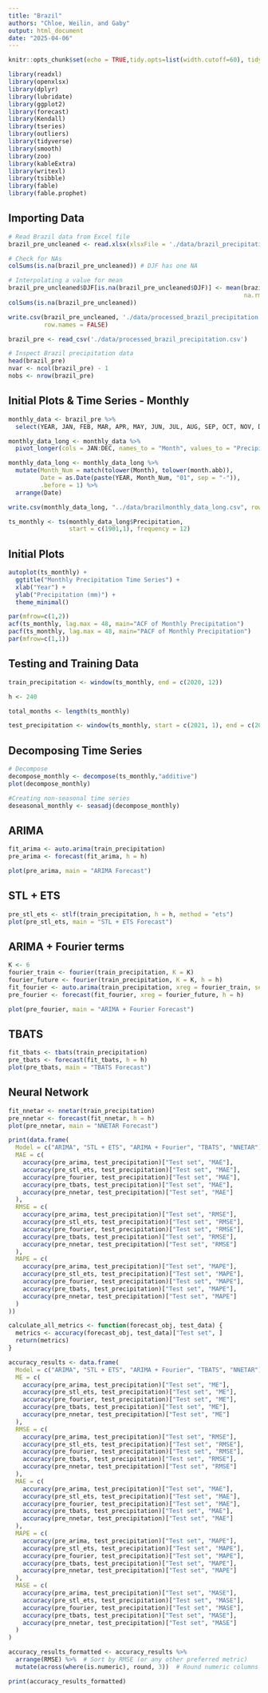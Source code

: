 ```yaml
---
title: "Brazil"
authors: "Chloe, Weilin, and Gaby"
output: html_document
date: "2025-04-06"
---
```


```r
knitr::opts_chunk$set(echo = TRUE,tidy.opts=list(width.cutoff=60), tidy=TRUE) 
```

```r

library(readxl)
library(openxlsx)
library(dplyr)
library(lubridate)
library(ggplot2)
library(forecast)  
library(Kendall)
library(tseries)
library(outliers)
library(tidyverse)
library(smooth)
library(zoo)
library(kableExtra)
library(writexl)
library(tsibble)
library(fable)
library(fable.prophet)

```

## Importing Data
```r

# Read Brazil data from Excel file
brazil_pre_uncleaned <- read.xlsx(xlsxFile = './data/brazil_precipitation.xlsx')

# Check for NAs
colSums(is.na(brazil_pre_uncleaned)) # DJF has one NA

# Interpolating a value for mean
brazil_pre_uncleaned$DJF[is.na(brazil_pre_uncleaned$DJF)] <- mean(brazil_pre_uncleaned$DJF, 
                                                                  na.rm = TRUE)
colSums(is.na(brazil_pre_uncleaned))

write.csv(brazil_pre_uncleaned, './data/processed_brazil_precipitation.csv', 
          row.names = FALSE)

brazil_pre <- read_csv('./data/processed_brazil_precipitation.csv')

# Inspect Brazil precipitation data
head(brazil_pre)
nvar <- ncol(brazil_pre) - 1
nobs <- nrow(brazil_pre)

```

## Initial Plots & Time Series - Monthly
```r
monthly_data <- brazil_pre %>%
  select(YEAR, JAN, FEB, MAR, APR, MAY, JUN, JUL, AUG, SEP, OCT, NOV, DEC)

monthly_data_long <- monthly_data %>%
  pivot_longer(cols = JAN:DEC, names_to = "Month", values_to = "Precipitation")

monthly_data_long <- monthly_data_long %>%
  mutate(Month_Num = match(tolower(Month), tolower(month.abb)),
         Date = as.Date(paste(YEAR, Month_Num, "01", sep = "-")),
         .before = 1) %>%
  arrange(Date)

write.csv(monthly_data_long, "../data/brazilmonthly_data_long.csv", row.names = FALSE)

ts_monthly <- ts(monthly_data_long$Precipitation, 
                 start = c(1901,1), frequency = 12)
```

## Initial Plots
```r
autoplot(ts_monthly) +
  ggtitle("Monthly Precipitation Time Series") +
  xlab("Year") +
  ylab("Precipitation (mm)") +
  theme_minimal()

par(mfrow=c(1,2))
acf(ts_monthly, lag.max = 48, main="ACF of Monthly Precipitation")
pacf(ts_monthly, lag.max = 48, main="PACF of Monthly Precipitation")
par(mfrow=c(1,1))
```

## Testing and Training Data
```r
train_precipitation <- window(ts_monthly, end = c(2020, 12))

h <- 240

total_months <- length(ts_monthly)

test_precipitation <- window(ts_monthly, start = c(2021, 1), end = c(2024, 12))
```

## Decomposing Time Series
```r
# Decompose
decompose_monthly <- decompose(ts_monthly,"additive")
plot(decompose_monthly)

#Creating non-seasonal time series
deseasonal_monthly <- seasadj(decompose_monthly)  
```

## ARIMA
```r
fit_arima <- auto.arima(train_precipitation)
pre_arima <- forecast(fit_arima, h = h)

plot(pre_arima, main = "ARIMA Forecast")
```

## STL + ETS
```r
pre_stl_ets <- stlf(train_precipitation, h = h, method = "ets")
plot(pre_stl_ets, main = "STL + ETS Forecast")
```

## ARIMA + Fourier terms
```r
K <- 6
fourier_train <- fourier(train_precipitation, K = K)
fourier_future <- fourier(train_precipitation, K = K, h = h)
fit_fourier <- auto.arima(train_precipitation, xreg = fourier_train, seasonal = FALSE)
pre_fourier <- forecast(fit_fourier, xreg = fourier_future, h = h)

plot(pre_fourier, main = "ARIMA + Fourier Forecast")
```

## TBATS
```r
fit_tbats <- tbats(train_precipitation)
pre_tbats <- forecast(fit_tbats, h = h)
plot(pre_tbats, main = "TBATS Forecast")
```

## Neural Network
```r
fit_nnetar <- nnetar(train_precipitation)
pre_nnetar <- forecast(fit_nnetar, h = h)
plot(pre_nnetar, main = "NNETAR Forecast")
```

```r
print(data.frame(
  Model = c("ARIMA", "STL + ETS", "ARIMA + Fourier", "TBATS", "NNETAR"),
  MAE = c(
    accuracy(pre_arima, test_precipitation)["Test set", "MAE"],
    accuracy(pre_stl_ets, test_precipitation)["Test set", "MAE"],
    accuracy(pre_fourier, test_precipitation)["Test set", "MAE"],
    accuracy(pre_tbats, test_precipitation)["Test set", "MAE"],
    accuracy(pre_nnetar, test_precipitation)["Test set", "MAE"]
  ),
  RMSE = c(
    accuracy(pre_arima, test_precipitation)["Test set", "RMSE"],
    accuracy(pre_stl_ets, test_precipitation)["Test set", "RMSE"],
    accuracy(pre_fourier, test_precipitation)["Test set", "RMSE"],
    accuracy(pre_tbats, test_precipitation)["Test set", "RMSE"],
    accuracy(pre_nnetar, test_precipitation)["Test set", "RMSE"]
  ),
  MAPE = c(
    accuracy(pre_arima, test_precipitation)["Test set", "MAPE"],
    accuracy(pre_stl_ets, test_precipitation)["Test set", "MAPE"],
    accuracy(pre_fourier, test_precipitation)["Test set", "MAPE"],
    accuracy(pre_tbats, test_precipitation)["Test set", "MAPE"],
    accuracy(pre_nnetar, test_precipitation)["Test set", "MAPE"]
  )
))
```


```r

calculate_all_metrics <- function(forecast_obj, test_data) {
  metrics <- accuracy(forecast_obj, test_data)["Test set", ]
  return(metrics)
}

accuracy_results <- data.frame(
  Model = c("ARIMA", "STL + ETS", "ARIMA + Fourier", "TBATS", "NNETAR"),
  ME = c(
    accuracy(pre_arima, test_precipitation)["Test set", "ME"],
    accuracy(pre_stl_ets, test_precipitation)["Test set", "ME"],
    accuracy(pre_fourier, test_precipitation)["Test set", "ME"],
    accuracy(pre_tbats, test_precipitation)["Test set", "ME"],
    accuracy(pre_nnetar, test_precipitation)["Test set", "ME"]
  ),
  RMSE = c(
    accuracy(pre_arima, test_precipitation)["Test set", "RMSE"],
    accuracy(pre_stl_ets, test_precipitation)["Test set", "RMSE"],
    accuracy(pre_fourier, test_precipitation)["Test set", "RMSE"],
    accuracy(pre_tbats, test_precipitation)["Test set", "RMSE"],
    accuracy(pre_nnetar, test_precipitation)["Test set", "RMSE"]
  ),
  MAE = c(
    accuracy(pre_arima, test_precipitation)["Test set", "MAE"],
    accuracy(pre_stl_ets, test_precipitation)["Test set", "MAE"],
    accuracy(pre_fourier, test_precipitation)["Test set", "MAE"],
    accuracy(pre_tbats, test_precipitation)["Test set", "MAE"],
    accuracy(pre_nnetar, test_precipitation)["Test set", "MAE"]
  ),
  MAPE = c(
    accuracy(pre_arima, test_precipitation)["Test set", "MAPE"],
    accuracy(pre_stl_ets, test_precipitation)["Test set", "MAPE"],
    accuracy(pre_fourier, test_precipitation)["Test set", "MAPE"],
    accuracy(pre_tbats, test_precipitation)["Test set", "MAPE"],
    accuracy(pre_nnetar, test_precipitation)["Test set", "MAPE"]
  ),
  MASE = c(
    accuracy(pre_arima, test_precipitation)["Test set", "MASE"],
    accuracy(pre_stl_ets, test_precipitation)["Test set", "MASE"],
    accuracy(pre_fourier, test_precipitation)["Test set", "MASE"],
    accuracy(pre_tbats, test_precipitation)["Test set", "MASE"],
    accuracy(pre_nnetar, test_precipitation)["Test set", "MASE"]
  )
)

accuracy_results_formatted <- accuracy_results %>%
  arrange(RMSE) %>%  # Sort by RMSE (or any other preferred metric)
  mutate(across(where(is.numeric), round, 3))  # Round numeric columns to 3 decimal places

print(accuracy_results_formatted)
```

